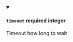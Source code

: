 
<details className="config-field" data-expandable="false" open>
<summary>

#### `timeout` <span class="config-field-required" data-required="false">required</span> <span class="config-field-type">integer</span> <span class="config-field-default"></span> <span class="config-field-enum"></span>

Timeout how long to wait

</summary>



</details>
